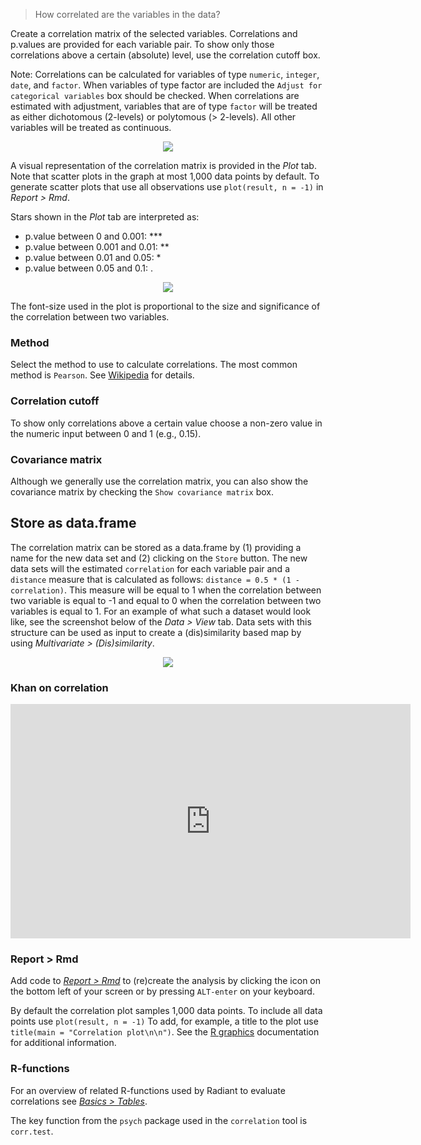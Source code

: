 > How correlated are the variables in the data?

Create a correlation matrix of the selected variables. Correlations and p.values are provided for each variable pair. To show only those correlations above a certain (absolute) level, use the correlation cutoff box.

Note: Correlations can be calculated for variables of type `numeric`, `integer`, `date`, and `factor`. When variables of type factor are included the `Adjust for categorical variables` box should be checked. When correlations are estimated with adjustment, variables that are of type `factor` will be treated as either dichotomous (2-levels) or polytomous (> 2-levels). All other variables will be treated as continuous. 

<p align="center"><img src="https://radiant-rstats.github.io/docs/basics/figures_basics//correlation_summary.png"></p>

A visual representation of the correlation matrix is provided in the _Plot_ tab. Note that scatter plots in the graph at most 1,000 data points by default. To generate scatter plots that use all observations use `plot(result, n = -1)` in _Report > Rmd_.

Stars shown in the _Plot_ tab are interpreted as:

- p.value between 0 and 0.001:  ***
- p.value between 0.001 and 0.01: **
- p.value between 0.01 and 0.05: *
- p.value between 0.05 and 0.1: .

<p align="center"><img src="https://radiant-rstats.github.io/docs/basics/figures_basics//correlation_plot.png"></p>

The font-size used in the plot is proportional to the size and significance of the correlation between two variables.

### Method

Select the method to use to calculate correlations. The most common method is `Pearson`. See <a href="https://en.wikipedia.org/wiki/Pearson_product-moment_correlation_coefficient" target = "_blank">Wikipedia</a> for details.

### Correlation cutoff

To show only correlations above a certain value choose a non-zero value in the numeric input between 0 and 1 (e.g., 0.15).

### Covariance matrix

Although we generally use the correlation matrix, you can also show the covariance matrix by checking the `Show covariance matrix` box.

## Store as data.frame

The correlation matrix can be stored as a data.frame by (1) providing a name for the new data set and (2) clicking on the `Store` button. The new data sets will the estimated `correlation` for each variable pair and a `distance` measure that is calculated as follows: `distance = 0.5 * (1 - correlation)`. This measure will be equal to 1 when the correlation between two variable is equal to -1 and equal to 0 when the correlation between two variables is equal to 1. For an example of what such a dataset would look like, see the screenshot below of the _Data > View_ tab. Data sets with this structure can be used as input to create a (dis)similarity based map by using _Multivariate > (Dis)similarity_.

<p align="center"><img src="https://radiant-rstats.github.io/docs/basics/figures_basics//correlation_store.png"></p>

### Khan on correlation

<p align="center"><iframe width="640" height="375" src="https://www.youtube.com/embed/-Y-M9aD_ccQ" frameborder="0" allowfullscreen></iframe></p>

### Report > Rmd

Add code to <a href="https://radiant-rstats.github.io/docs/data/report_rmd.html" target="_blank">_Report > Rmd_</a> to (re)create the analysis by clicking the <i title="report results" class="fa fa-edit"></i> icon on the bottom left of your screen or by pressing `ALT-enter` on your keyboard. 

By default the correlation plot samples 1,000 data points. To include all data points use `plot(result, n = -1)`
To add, for example, a title to the plot use `title(main = "Correlation plot\n\n")`. See the <a href="https://cran.r-project.org/doc/manuals/R-intro.html#Low_002dlevel-plotting-commands" target="_blank">R graphics</a> documentation for additional information.

### R-functions

For an overview of related R-functions used by Radiant to evaluate correlations see <a href = "https://radiant-rstats.github.io/radiant.basics/reference/index.html#section-basics-tables" target="_blank">_Basics > Tables_</a>.

The key function from the `psych` package used in the `correlation` tool is `corr.test`.
